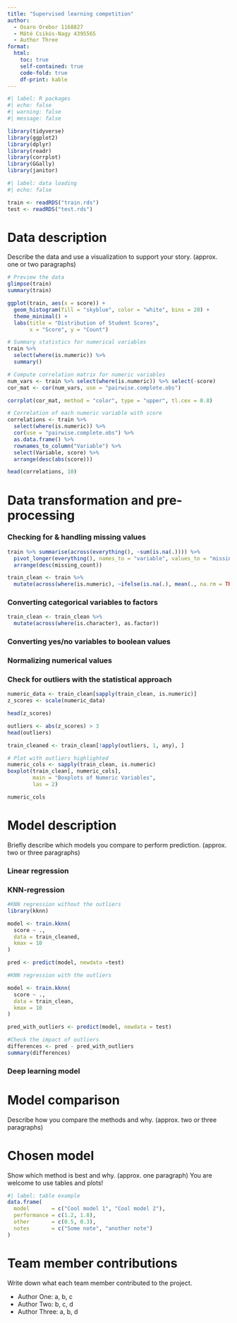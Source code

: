 ```yaml
---
title: "Supervised learning competition"
author: 
  - Osaro Orebor 1168827
  - Máté Csikós-Nagy 4395565
  - Author Three
format:
  html:
    toc: true
    self-contained: true
    code-fold: true
    df-print: kable
---
```


```r
#| label: R packages
#| echo: false
#| warning: false
#| message: false

library(tidyverse)
library(ggplot2)
library(dplyr)
library(readr)
library(corrplot)
library(GGally)
library(janitor)
```

```r
#| label: data loading
#| echo: false

train <- readRDS("train.rds")
test <- readRDS("test.rds")
```

# Data description

Describe the data and use a visualization to support your story. (approx. one or two paragraphs)

```r
# Preview the data
glimpse(train)
summary(train)

```

```r
ggplot(train, aes(x = score)) +
  geom_histogram(fill = "skyblue", color = "white", bins = 20) +
  theme_minimal() +
  labs(title = "Distribution of Student Scores",
       x = "Score", y = "Count")

# Summary statistics for numerical variables
train %>% 
  select(where(is.numeric)) %>% 
  summary()

```

```r

# Compute correlation matrix for numeric variables
num_vars <- train %>% select(where(is.numeric)) %>% select(-score)
cor_mat <- cor(num_vars, use = "pairwise.complete.obs")

corrplot(cor_mat, method = "color", type = "upper", tl.cex = 0.8)

# Correlation of each numeric variable with score
correlations <- train %>%
  select(where(is.numeric)) %>%
  cor(use = "pairwise.complete.obs") %>%
  as.data.frame() %>%
  rownames_to_column("Variable") %>%
  select(Variable, score) %>%
  arrange(desc(abs(score)))

head(correlations, 10)
```
# Data transformation and pre-processing

### Checking for & handling missing values
```r
train %>% summarise(across(everything(), ~sum(is.na(.)))) %>%
  pivot_longer(everything(), names_to = "variable", values_to = "missing_count") %>%
  arrange(desc(missing_count))
```

```r
train_clean <- train %>%
  mutate(across(where(is.numeric), ~ifelse(is.na(.), mean(., na.rm = TRUE), .)))
```

### Converting categorical variables to factors
```r
train_clean <- train_clean %>%
  mutate(across(where(is.character), as.factor))
```

### Converting yes/no variables to boolean values

### Normalizing numerical values

### Check for outliers with the statistical approach
```r
numeric_data <- train_clean[sapply(train_clean, is.numeric)]
z_scores <- scale(numeric_data)

head(z_scores)

outliers <- abs(z_scores) > 3
head(outliers)

train_cleaned <- train_clean[!apply(outliers, 1, any), ]

# Plot with outliers highlighted
numeric_cols <- sapply(train_clean, is.numeric)
boxplot(train_clean[, numeric_cols],
        main = "Boxplots of Numeric Variables",
        las = 2)

numeric_cols
```

# Model description

Briefly describe which models you compare to perform prediction. (approx. two or three paragraphs)

### Linear regression
### KNN-regression
```r
#KNN regression without the outliers
library(kknn)

model <- train.kknn(
  score ~ .,
  data = train_cleaned,
  kmax = 10
)

pred <- predict(model, newdata =test)

#KNN regression with the outliers

model <- train.kknn(
  score ~ .,
  data = train_clean,
  kmax = 10
)

pred_with_outliers <- predict(model, newdata = test)

#Check the impact of outliers
differences <- pred - pred_with_outliers
summary(differences)
```

### Deep learning model

# Model comparison

Describe how you compare the methods and why. (approx. two or three paragraphs)

# Chosen model

Show which method is best and why. (approx. one paragraph) You are welcome to use tables and plots!

```r
#| label: table example
data.frame(
  model       = c("Cool model 1", "Cool model 2"),
  performance = c(1.2, 1.8),
  other       = c(0.5, 0.3),
  notes       = c("Some note", "another note")
)
```

# Team member contributions

Write down what each team member contributed to the project.

- Author One: a, b, c
- Author Two: b, c, d
- Author Three: a, b, d
